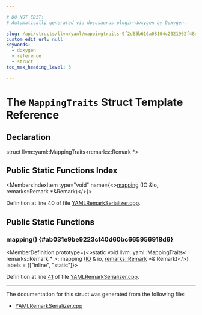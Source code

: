 ```yaml
---

# DO NOT EDIT!
# Automatically generated via docusaurus-plugin-doxygen by Doxygen.

slug: /api/structs/llvm/yaml/mappingtraits-9f2d65b616a08104c2021962f48e2455
custom_edit_url: null
keywords:
  - doxygen
  - reference
  - struct
toc_max_heading_level: 3

---
```





# The `MappingTraits` Struct Template Reference

<DoxygenPage pluginConfig={pluginConfig}>



## Declaration

<CodeBlock>struct llvm::yaml::MappingTraits&lt;remarks::Remark &#42;&gt;</CodeBlock>

## Public Static Functions Index

<MembersIndex>

<MembersIndexItem
  type="void"
  name={<><a href="#ab031e9be9223cf40d60bc665956918d6">mapping</a> (IO &amp;io, remarks::Remark &#42;&amp;Remark)</>}>
</MembersIndexItem>

</MembersIndex>


Definition at line 40 of file <a href="/docs/api/files/lib/lib/remarks/yamlremarkserializer-cpp">YAMLRemarkSerializer.cpp</a>.

<SectionDefinition>

## Public Static Functions

### mapping() {#ab031e9be9223cf40d60bc665956918d6}

<MemberDefinition
  prototype={<>static void llvm::yaml::MappingTraits&lt; remarks::Remark &#42; &gt;::mapping (<a href="/docs/api/classes/llvm/yaml/io">IO</a> &amp; io, <a href="/docs/api/structs/llvm/remarks/remark">remarks::Remark</a> &#42;&amp; Remark)</>}
  labels = {["inline", "static"]}>

Definition at line <a href="/docs/api/files/lib/lib/remarks/yamlremarkserializer-cpp/#l00041">41</a> of file <a href="/docs/api/files/lib/lib/remarks/yamlremarkserializer-cpp">YAMLRemarkSerializer.cpp</a>.
</MemberDefinition>

</SectionDefinition>

<hr/>

The documentation for this struct was generated from the following file:

<ul>
<li><a href="/docs/api/files/lib/lib/remarks/yamlremarkserializer-cpp">YAMLRemarkSerializer.cpp</a></li>
</ul>

</DoxygenPage>

